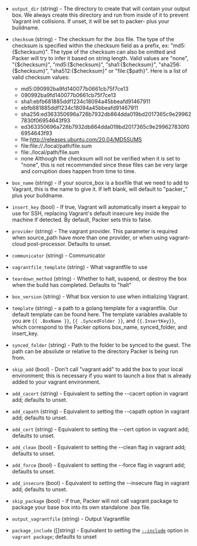 <!-- Code generated from the comments of the Config struct in builder/vagrant/builder.go; DO NOT EDIT MANUALLY -->

- `output_dir` (string) - The directory to create that will contain your output box. We always
  create this directory and run from inside of it to prevent Vagrant init
  collisions. If unset, it will be set to packer- plus your buildname.

- `checksum` (string) - The checksum for the .box file. The type of the checksum is specified
  within the checksum field as a prefix, ex: "md5:{$checksum}". The type
  of the checksum can also be omitted and Packer will try to infer it
  based on string length. Valid values are "none", "{$checksum}",
  "md5:{$checksum}", "sha1:{$checksum}", "sha256:{$checksum}",
  "sha512:{$checksum}" or "file:{$path}". Here is a list of valid checksum
  values:
   * md5:090992ba9fd140077b0661cb75f7ce13
   * 090992ba9fd140077b0661cb75f7ce13
   * sha1:ebfb681885ddf1234c18094a45bbeafd91467911
   * ebfb681885ddf1234c18094a45bbeafd91467911
   * sha256:ed363350696a726b7932db864dda019bd2017365c9e299627830f06954643f93
   * ed363350696a726b7932db864dda019bd2017365c9e299627830f06954643f93
   * file:http://releases.ubuntu.com/20.04/MD5SUMS
   * file:file://./local/path/file.sum
   * file:./local/path/file.sum
   * none
  Although the checksum will not be verified when it is set to "none",
  this is not recommended since these files can be very large and
  corruption does happen from time to time.

- `box_name` (string) - if your source_box is a boxfile that we need to add to Vagrant, this is
  the name to give it. If left blank, will default to "packer_" plus your
  buildname.

- `insert_key` (bool) - If true, Vagrant will automatically insert a keypair to use for SSH,
  replacing Vagrant's default insecure key inside the machine if detected.
  By default, Packer sets this to false.

- `provider` (string) - The vagrant provider.
  This parameter is required when source_path have more than one provider,
  or when using vagrant-cloud post-processor. Defaults to unset.

- `communicator` (string) - Communicator

- `vagrantfile_template` (string) - What vagrantfile to use

- `teardown_method` (string) - Whether to halt, suspend, or destroy the box when the build has
  completed. Defaults to "halt"

- `box_version` (string) - What box version to use when initializing Vagrant.

- `template` (string) - a path to a golang template for a vagrantfile. Our default template can
  be found here. The template variables available to you are
  `{{ .BoxName }}`, `{{ .SyncedFolder }}`, and `{{.InsertKey}}`, which
  correspond to the Packer options box_name, synced_folder, and insert_key.

- `synced_folder` (string) - Path to the folder to be synced to the guest. The path can be absolute
  or relative to the directory Packer is being run from.

- `skip_add` (bool) - Don't call "vagrant add" to add the box to your local environment; this
  is necessary if you want to launch a box that is already added to your
  vagrant environment.

- `add_cacert` (string) - Equivalent to setting the
  --cacert
  option in vagrant add; defaults to unset.

- `add_capath` (string) - Equivalent to setting the
  --capath option
  in vagrant add; defaults to unset.

- `add_cert` (string) - Equivalent to setting the
  --cert option in
  vagrant add; defaults to unset.

- `add_clean` (bool) - Equivalent to setting the
  --clean flag in
  vagrant add; defaults to unset.

- `add_force` (bool) - Equivalent to setting the
  --force flag in
  vagrant add; defaults to unset.

- `add_insecure` (bool) - Equivalent to setting the
  --insecure flag in
  vagrant add; defaults to unset.

- `skip_package` (bool) - if true, Packer will not call vagrant package to
  package your base box into its own standalone .box file.

- `output_vagrantfile` (string) - Output Vagrantfile

- `package_include` ([]string) - Equivalent to setting the
  [`--include`](https://www.vagrantup.com/docs/cli/package.html#include-x-y-z) option
  in `vagrant package`; defaults to unset
